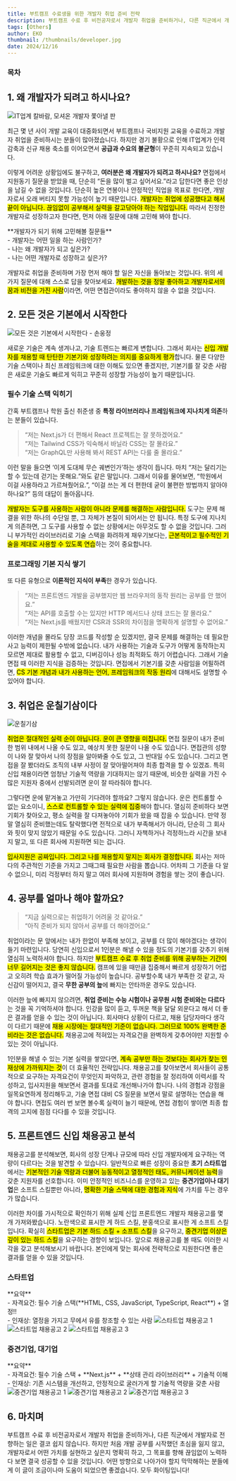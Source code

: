 ```yaml
---
title: 부트캠프 수료생을 위한 개발자 취업 준비 전략
description: 부트캠프 수료 후 비전공자로서 개발자 취업을 준비하거나, 다른 직군에서 개발자로 전향하는 일은 결코 쉽지 않습니다. 어떤 방향으로 나아가야 할지 막막해하는 분들에게 이 글이 조금이나마 도움이 되었으면 좋겠습니다.
tags: [Others]
author: EKO
thumbnail: /thumbnails/developer.jpg
date: 2024/12/16
---
```


### 목차

## 1. 왜 개발자가 되려고 하시나요?

<Image
  src="/bootcamp-to-junior-developer/01.jpg"
  alt="IT업계 칼바람, 모셔온 개발자 쫓아낼 판"
  caption="출처: https://www.hankyung.com/article/2024011844181"
/>

최근 몇 년 사이 개발 교육이 대중화되면서 부트캠프나 국비지원 교육을 수료하고 개발자 취업을 준비하시는 분들이 많아졌습니다. 하지만 경기 불황으로 인해 IT업계가 인력 감축과 신규 채용 축소를 이어오면서 **공급과 수요의 불균형**이 꾸준히 지속되고 있습니다.

이렇게 어려운 상황임에도 불구하고, **여러분은 왜 개발자가 되려고 하시나요?** 면접에서 지원동기 질문을 받았을 때, 단순히 “돈을 많이 벌고 싶어서요.”라고 답한다면 좋은 인상을 남길 수 없을 것입니다. 단순히 높은 연봉이나 안정적인 직업을 목표로 한다면, 개발자로서 오래 버티지 못할 가능성이 높기 때문입니다. <mark>개발자는 취업에 성공했다고 해서 끝이 아닙니다. 끊임없이 공부해서 실력을 갈고닦아야 하는 직업입니다.</mark> 따라서 진정한 개발자로 성장하고자 한다면, 먼저 아래 질문에 대해 고민해 봐야 합니다.

<Callout emoji="💡">
  **개발자가 되기 위해 고민해볼 질문들**
  <br />- 개발자는 어떤 일을 하는 사람인가?
  <br />- 나는 왜 개발자가 되고 싶은가?
  <br />- 나는 어떤 개발자로 성장하고 싶은가?
</Callout>

개발자로 취업을 준비하며 가장 먼저 해야 할 일은 자신을 돌아보는 것입니다. 위의 세 가지 질문에 대해 스스로 답을 찾아보세요. <mark>개발하는 것을 정말 좋아하고 개발자로서의 꿈과 비전을 가진 사람</mark>이라면, 어떤 면접관이라도 좋아하지 않을 수 없을 것입니다.

## 2. 모든 것은 기본에서 시작한다

<Image
  src="/bootcamp-to-junior-developer/02.jpeg"
  alt="모든 것은 기본에서 시작한다 - 손웅정"
  caption="역시 갓웅정 선생님 말씀이 옳습니다."
  fullWidth={false}
/>

새로운 기술은 계속 생겨나고, 기술 트렌드는 빠르게 변합니다. 그래서 회사는 <mark>신입 개발자를 채용할 때 탄탄한 기본기와 성장하려는 의지를 중요하게 평가</mark>합니다. 물론 다양한 기술 스택이나 최신 프레임워크에 대한 이해도 있으면 좋겠지만, 기본기를 잘 갖춘 사람은 새로운 기술도 빠르게 익히고 꾸준히 성장할 가능성이 높기 때문입니다.

### 필수 기술 스택 익히기

간혹 부트캠프나 학원 출신 취준생 중 **특정 라이브러리나 프레임워크에 지나치게 의존**하는 분들이 있습니다.

> “저는 Next.js가 더 편해서 React 프로젝트는 잘 못하겠어요.”<br />
> “저는 Tailwind CSS가 익숙해서 바닐라 CSS는 잘 몰라요.”<br />
> “저는 GraphQL만 사용해 봐서 REST API는 다룰 줄 몰라요.”

이런 말을 들으면 ‘이게 도대체 무슨 궤변인가’하는 생각이 듭니다. 마치 “저는 달리기는 할 수 있는데 걷기는 못해요.”와도 같은 말입니다. 그래서 이유를 물어보면, “학원에서 이걸 사용하라고 가르쳐줬어요.”, “이걸 쓰는 게 더 편한데 굳이 불편한 방법까지 알아야 하나요?” 등의 대답이 돌아옵니다.

<mark>개발자는 도구를 사용하는 사람이 아니라 문제를 해결하는 사람입니다.</mark> 도구는 문제 해결을 위한
하나의 수단일 뿐, 그 자체가 본질이 되어서는 안 됩니다. 특정 도구에 지나치게 의존하면, 그 도구를 사용할
수 없는 상황에서는 아무것도 할 수 없을 것입니다. 그러니 부가적인 라이브러리로 기술 스택을 화려하게 채우기보다는,
<mark>근본적이고 필수적인 기술을 제대로 사용할 수 있도록 연습</mark>하는 것이 중요합니다.

### 프로그래밍 기본 지식 쌓기

또 다른 유형으로 **이론적인 지식이 부족**한 경우가 있습니다.

> “저는 프론트엔드 개발을 공부했지만 웹 브라우저의 동작 원리는 공부를 안 했어요.”<br />
> “저는 API를 호출할 수는 있지만 HTTP 메서드나 상태 코드는 잘 몰라요.”<br />
> “저는 Next.js를 배웠지만 CSR과 SSR의 차이점을 명확하게 설명할 수 없어요.”

이러한 개념을 몰라도 당장 코드를 작성할 순 있겠지만, 결국 문제를 해결하는 데 필요한 사고 능력이 제한될 수밖에 없습니다. 내가 사용하는 기술과 도구가 어떻게 동작하는지 모르면 제대로 활용할 수 없고, 디버깅이나 성능 최적화도 하기 어렵습니다. 그래서 기술면접 때 이러한 지식을 검증하는 것입니다. 면접에서 기본기를 갖춘 사람임을 어필하려면, <mark>CS 기본 개념과 내가 사용하는 언어, 프레임워크의 작동 원리</mark>에 대해서도 설명할 수 있어야 합니다.

<Ads />

## 3. 취업은 운칠기삼이다

<Image
  src="/bootcamp-to-junior-developer/03.jpg"
  alt="운칠기삼"
  caption="운이 70%이고 재주나 노력이 30%다."
  fullWidth={false}
/>

<mark>취업은 절대적인 실력 순이 아닙니다. 운이 큰 영향을 미칩니다.</mark> 면접 질문이 내가 준비한 범위
내에서 나올 수도 있고, 예상치 못한 질문이 나올 수도 있습니다. 면접관의 성향이 나와 잘 맞아서 나의 장점을
알아봐줄 수도 있고, 그 반대일 수도 있습니다. 그리고 면접을 잘 봤더라도 조직의 내부 사정이 잘 맞아떨어져야
최종 합격을 할 수 있겠죠. 특히 신입 채용이라면 엄청난 기술적 역량을 기대하지는 않기 때문에, 비슷한 실력을
가진 수많은 지원자 중에서 선발되려면 운이 잘 따라줘야 합니다.

그렇다면 운에 맡겨놓고 가만히 기다려야 할까요? 그렇지 않습니다. 운은 컨트롤할 수 없는 요소이니, <mark>스스로 컨트롤할 수 있는 실력에 집중</mark>해야 합니다. 열심히 준비하다 보면 기회가 찾아오고, 평소 실력을 잘 다져놓아야 기회가 왔을 때 잡을 수 있습니다. 만약 정말 열심히 준비했는데도 탈락했다면 전적으로 내가 부족해서가 아니라, 단순히 그 회사와 핏이 맞지 않았기 때문일 수도 있습니다. 그러니 자책하거나 걱정하느라 시간을 보내지 말고, 또 다른 회사에 지원하면 되는 겁니다.

<mark>입사지원은 공짜입니다. 그리고 나를 채용할지 말지는 회사가 결정합니다.</mark> 회사는 저마다의 주관적인
기준을 가지고 그때그때 필요한 사람을 뽑습니다. 어차피 그 기준을 다 알 수 없으니, 미리 걱정부터 하지 말고
여러 회사에 지원하며 경험을 쌓는 것이 좋습니다.

## 4. 공부를 얼마나 해야 할까요?

> “지금 실력으로는 취업하기 어려울 것 같아요.”<br />
> “아직 준비가 되지 않아서 공부를 더 해야겠어요.”

취업이라는 문 앞에서는 내가 한없이 부족해 보이고, 공부를 더 많이 해야겠다는 생각이 들기 마련입니다. 당연히 신입으로서 1인분은 해낼 수 있을 정도의 기본기를 갖추기 위해 열심히 노력하셔야 합니다. 하지만 <mark>부트캠프 수료 후 취업 준비를 위해 공부하는 기간이 너무 길어지는 것은 좋지 않습니다.</mark> 캠프에 있을 때만큼 집중해서 빠르게 성장하기 어렵고 오히려 학습 효과가 떨어질 가능성이 높습니다. 공부할수록 내가 부족한 것 같고, 자신감이 떨어지고, 결국 **무한 공부의 늪**에 빠지는 안타까운 경우도 있습니다.

이러한 늪에 빠지지 않으려면, **취업 준비는 수능 시험이나 공무원 시험 준비와는 다르다**는 것을 꼭 기억하셔야 합니다. 인강을 많이 듣고, 두꺼운 책을 달달 외운다고 해서 더 좋은 결과를 얻을 수 있는 것이 아닙니다. 회사마다 상황이 다르고, 채용 담당자마다 생각이 다르기 때문에 <mark>채용 시장에는 절대적인 기준이 없습니다. 그러므로 100% 완벽한 준비라는 것은 없습니다.</mark> 채용공고에 적혀있는 자격요건을 완벽하게 갖추어야만 지원할 수 있는 것이 아닙니다.

1인분을 해낼 수 있는 기본 실력을 쌓았다면, <mark>계속 공부만 하는 것보다는 회사가 찾는 인재상에 가까워지는 것</mark>이 더 효율적인 전략입니다. 채용공고를 찾아보면서 회사들이 공통적으로 요구하는 자격요건이 무엇인지 파악하고, 관련 경험을 잘 정리하여 이력서를 작성하고, 입사지원을 해보면서 결과를 토대로 개선해나가야 합니다. 나의 경험과 강점을 일목요연하게 정리해두고, 기술 면접 대비 CS 질문을 보면서 말로 설명하는 연습을 해야 합니다. 면접도 여러 번 보면 볼수록 실력이 늘기 때문에, 면접 경험이 쌓이면 최종 합격의 고지에 점점 다다를 수 있을 것입니다.

<Ads />

## 5. 프론트엔드 신입 채용공고 분석

채용공고를 분석해보면, 회사의 성장 단계나 규모에 따라 신입 개발자에게 요구하는 역량이 다르다는 것을 발견할 수 있습니다. 일반적으로 빠른 성장이 중요한 **초기 스타트업**에서는 <mark>기본적인 기술 역량과 더불어 능동적이고 열정적인 태도, 커뮤니케이션 능력</mark>을 갖춘 지원자를 선호합니다. 이미 안정적인 비즈니스를 운영하고 있는 **중견기업이나 대기업**은 소프트 스킬뿐만 아니라, <mark>명확한 기술 스택에 대한 경험과 지식</mark>에 가치를 두는 경우가 많습니다.

이러한 차이를 가시적으로 확인하기 위해 실제 신입 프론트엔드 개발자 채용공고를 몇 개 가져와봤습니다. 노란색으로 표시한 게 하드 스킬, 분홍색으로 표시한 게 소프트 스킬입니다. 확실히 <mark>스타트업은 기본 하드 스킬 + 소프트 스킬</mark>을 요구하고, <mark>중견기업 이상은 깊이 있는 하드 스킬</mark>을 요구하는 경향이 보입니다. 앞으로 채용공고를 볼 때도 이러한 시각을 갖고 분석해보시기 바랍니다. 본인에게 맞는 회사에 전략적으로 지원한다면 좋은 결과를 얻을 수 있을 것입니다.

### 스타트업

<Callout emoji="🚀">
  **요약**
  <br />- 자격요건: 필수 기술 스택(**HTML, CSS, JavaScript, TypeScript, React**) + 열정!!
  <br />- 인재상: 열정을 가지고 무에서 유를 창조할 수 있는 사람
</Callout>

<Image src="/bootcamp-to-junior-developer/04.png" alt="스타트업 채용공고 1" />
<Image src="/bootcamp-to-junior-developer/05.png" alt="스타트업 채용공고 2" />
<Image src="/bootcamp-to-junior-developer/06.png" alt="스타트업 채용공고 3" />

### 중견기업, 대기업

<Callout emoji="🚀">
  **요약**
  <br />- 자격요건: 필수 기술 스택 + **Next.js** + **상태 관리 라이브러리** + 기술적 이해
  <br />- 인재상: 기존 시스템을 개선하고, 안정적으로 굴러가게 할 기술적 역량을 갖춘 사람
</Callout>

<Image src="/bootcamp-to-junior-developer/07.png" alt="중견기업 채용공고 1" />
<Image src="/bootcamp-to-junior-developer/08.png" alt="중견기업 채용공고 2" />
<Image src="/bootcamp-to-junior-developer/09.png" alt="중견기업 채용공고 3" />

## 6. 마치며

부트캠프 수료 후 비전공자로서 개발자 취업을 준비하거나, 다른 직군에서 개발자로 전향하는 일은 결코 쉽지 않습니다. 하지만 처음 개발 공부를 시작했던 초심을 잃지 않고, 개발자로서 어떤 가치를 실현하고 싶은지 명확히 하고, 그 목표를 향해 끊임없이 노력하다 보면 결국 성공할 수 있을 것입니다. 어떤 방향으로 나아가야 할지 막막해하는 분들에게 이 글이 조금이나마 도움이 되었으면 좋겠습니다. 모두 화이팅입니다!
